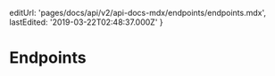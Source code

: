 
  editUrl: 'pages/docs/api/v2/api-docs-mdx/endpoints/endpoints.mdx',
  lastEdited: '2019-03-22T02:48:37.000Z'
}

# Endpoints

<Deployments />
<Logs />
<Domains />
<DNS />
<Certificates />
<Aliases />
<Secrets />
<Teams />
<Authentication />
<OAuth2 />
